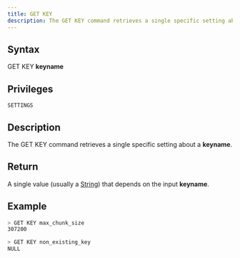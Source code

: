 ```yaml
---
title: GET KEY
description: The GET KEY command retrieves a single specific setting about a keyname
---
```


## Syntax

GET KEY **keyname**

## Privileges

```
SETTINGS
```

## Description

The GET KEY command retrieves a single specific setting about a **keyname**.

## Return

A single value (usually a [String](https://github.com/sqlitecloud/sdk/blob/master/PROTOCOL.md)) that depends on the input **keyname**.

## Example

```bash
> GET KEY max_chunk_size
307200

> GET KEY non_existing_key
NULL
```
